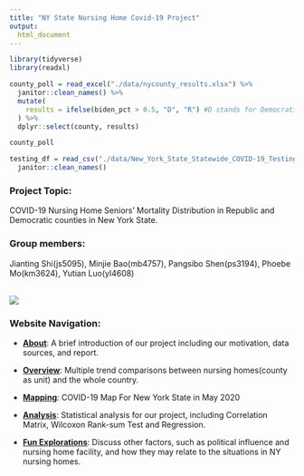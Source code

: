 ```yaml
---
title: "NY State Nursing Home Covid-19 Project"
output: 
  html_document
---
```

```r
library(tidyverse)
library(readxl)
```

```r
county_poll = read_excel("./data/nycounty_results.xlsx") %>%
  janitor::clean_names() %>%
  mutate(
    results = ifelse(biden_pct > 0.5, "D", "R") #D stands for Democratic party win and R stands for Republican Party win
  ) %>%
  dplyr::select(county, results)

county_poll
```

```r
testing_df = read_csv("./data/New_York_State_Statewide_COVID-19_Testing.csv") %>%
  janitor::clean_names()
```

### Project Topic:

COVID-19 Nursing Home Seniors’ Mortality Distribution in Republic and Democratic counties in New York State.

### Group members:

Jianting Shi(js5095), Minjie Bao(mb4757), Pangsibo Shen(ps3194), Phoebe Mo(km3624), Yutian Luo(yl4608)


<br/>
![](./pictures/cover.jpg)

### Website Navigation:

* <b>[About](about.html)</b>: A brief introduction of our project including our motivation, data sources, and report.

* <b>[Overview](overview.html)</b>: Multiple trend comparisons between nursing homes(county as unit) and the whole country.

* <b>[Mapping](mapping.html)</b>: COVID-19 Map For New York State in May 2020

* <b>[Analysis](analysis.html)</b>: Statistical analysis for our project, including Correlation Matrix, Wilcoxon Rank-sum Test and Regression.

* <b>[Fun Explorations](more.html)</b>: Discuss other factors, such as political influence and nursing home facility, and how they may relate to the situations in NY nursing homes.